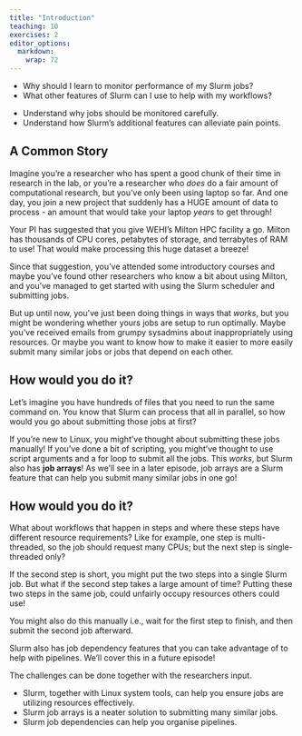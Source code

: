 ```yaml
---
title: "Introduction"
teaching: 10
exercises: 2
editor_options: 
  markdown: 
    wrap: 72
---
```


::: questions
-   Why should I learn to monitor performance of my Slurm jobs?
-   What other features of Slurm can I use to help with my workflows?
:::

::: objectives
-   Understand why jobs should be monitored carefully.
-   Understand how Slurm's additional features can alleviate pain
    points.
:::

## A Common Story

Imagine you're a researcher who has spent a good chunk of their time in
research in the lab, or you're a researcher who *does* do a fair amount
of computational research, but you've only been using laptop so far. And
one day, you join a new project that suddenly has a HUGE amount of data
to process - an amount that would take your laptop *years* to get
through!

Your PI has suggested that you give WEHI's Milton HPC facility a go.
Milton has thousands of CPU cores, petabytes of storage, and terrabytes
of RAM to use! That would make processing this huge dataset a breeze!

Since that suggestion, you've attended some introductory courses and
maybe you've found other researchers who know a bit about using Milton,
and you've managed to get started with using the Slurm scheduler and
submitting jobs.

But up until now, you've just been doing things in ways that *works*,
but you might be wondering whether yours jobs are setup to run
optimally. Maybe you've received emails from grumpy sysadmins about
inappropriately using resources. Or maybe you want to know how to make
it easier to more easily submit many similar jobs or jobs that depend on
each other.

::: challenge
## How would you do it?

Let's imagine you have hundreds of files that you need to run the same
command on. You know that Slurm can process that all in parallel, so how
would you go about submitting those jobs at first?
:::

::: solution
If you're new to Linux, you might've thought about submitting these jobs
manually! If you've done a bit of scripting, you might've thought to use
script arguments and a for loop to submit all the jobs. This *works*,
but Slurm also has **job arrays**! As we'll see in a later episode, job
arrays are a Slurm feature that can help you submit many similar jobs in
one go!
:::

::: challenge
## How would you do it?

What about workflows that happen in steps and where these steps have
different resource requirements? Like for example, one step is
multi-threaded, so the job should request many CPUs; but the next step
is single-threaded only?
:::

::: solution
If the second step is short, you might put the two steps into a single
Slurm job. But what if the second step takes a large amount of time?
Putting these two steps in the same job, could unfairly occupy resources
others could use!

You might also do this manually i.e., wait for the first step to finish,
and then submit the second job afterward.

Slurm also has job dependency features that you can take advantage of to
help with pipelines. We'll cover this in a future episode!
:::

::: instructor
The challenges can be done together with the researchers input.
:::

::: keypoints
-   Slurm, together with Linux system tools, can help you ensure jobs
    are utilizing resources effectively.
-   Slurm job arrays is a neater solution to submitting many similar
    jobs.
-   Slurm job dependencies can help you organise pipelines.
:::
